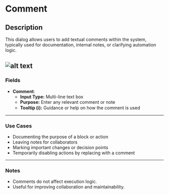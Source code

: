 # Comment

## Description

This dialog allows users to add textual comments within the system, typically used for documentation, internal notes, or clarifying automation logic.

## ![alt text](../../../assets/flow-control/comment.png)

### Fields

- **Comment**:
  - **Input Type:** Multi-line text box
  - **Purpose:** Enter any relevant comment or note
  - **Tooltip (ℹ️):** Guidance or help on how the comment is used

---

### Use Cases

- Documenting the purpose of a block or action
- Leaving notes for collaborators
- Marking important changes or decision points
- Temporarily disabling actions by replacing with a comment

---

### Notes

- Comments do not affect execution logic.
- Useful for improving collaboration and maintainability.
